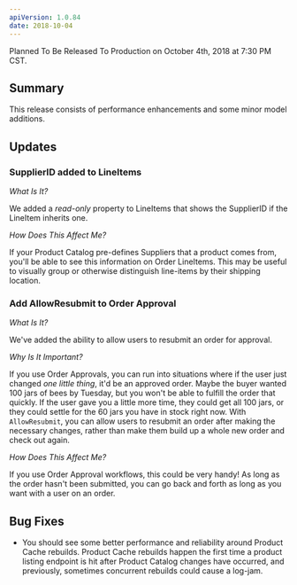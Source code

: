 ```yaml
---
apiVersion: 1.0.84
date: 2018-10-04
---
```


Planned To Be Released To Production on October 4th, 2018 at 7:30 PM CST.

## Summary

This release consists of performance enhancements and some minor model additions.

## Updates

### SupplierID added to LineItems

_What Is It?_

We added a _read-only_ property to LineItems that shows the SupplierID if the LineItem inherits one.

_How Does This Affect Me?_

If your Product Catalog pre-defines Suppliers that a product comes from, you'll be able to see this information on Order LineItems. This may be useful to visually group or otherwise distinguish line-items by their shipping location.

### Add AllowResubmit to Order Approval

_What Is It?_

We've added the ability to allow users to resubmit an order for approval.

_Why Is It Important?_

If you use Order Approvals, you can run into situations where if the user just changed _one little thing_, it'd be an approved order. Maybe the buyer wanted 100 jars of bees by Tuesday, but you won't be able to fulfill the order that quickly. If the user gave you a little more time, they could get all 100 jars, or they could settle for the 60 jars you have in stock right now. With `AllowResubmit`, you can allow users to resubmit an order after making the necessary changes, rather than make them build up a whole new order and check out again.

_How Does This Affect Me?_

If you use Order Approval workflows, this could be very handy! As long as the order hasn't been submitted, you can go back and forth as long as you want with a user on an order.

## Bug Fixes

- You should see some better performance and reliability around Product Cache rebuilds. Product Cache rebuilds happen the first time a product listing endpoint is hit after Product Catalog changes have occurred, and previously, sometimes concurrent rebuilds could cause a log-jam.
